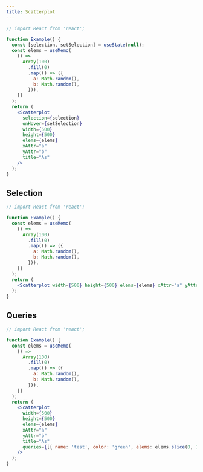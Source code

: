 ```yaml
---
title: Scatterplot
---
```


```jsx live
// import React from 'react';

function Example() {
  const [selection, setSelection] = useState(null);
  const elems = useMemo(
    () =>
      Array(100)
        .fill(0)
        .map(() => ({
          a: Math.random(),
          b: Math.random(),
        })),
    []
  );
  return (
    <Scatterplot
      selection={selection}
      onHover={setSelection}
      width={500}
      height={500}
      elems={elems}
      xAttr="a"
      yAttr="b"
      title="As"
    />
  );
}
```

## Selection

```jsx live
// import React from 'react';

function Example() {
  const elems = useMemo(
    () =>
      Array(100)
        .fill(0)
        .map(() => ({
          a: Math.random(),
          b: Math.random(),
        })),
    []
  );
  return (
    <Scatterplot width={500} height={500} elems={elems} xAttr="a" yAttr="b" title="As" selection={elems.slice(0, 7)} />
  );
}
```

## Queries

```jsx live
// import React from 'react';

function Example() {
  const elems = useMemo(
    () =>
      Array(100)
        .fill(0)
        .map(() => ({
          a: Math.random(),
          b: Math.random(),
        })),
    []
  );
  return (
    <Scatterplot
      width={500}
      height={500}
      elems={elems}
      xAttr="a"
      yAttr="b"
      title="As"
      queries={[{ name: 'test', color: 'green', elems: elems.slice(0, 10) }]}
    />
  );
}
```
